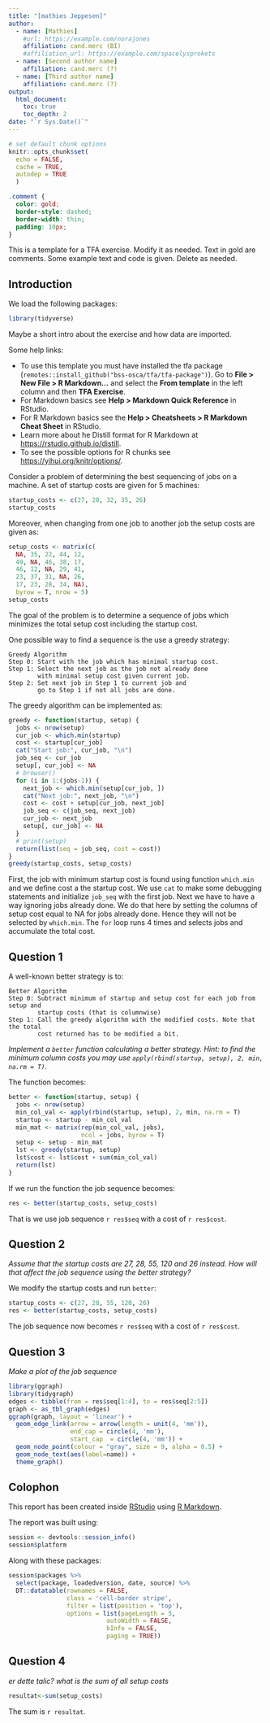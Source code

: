 ```yaml
---
title: "[mathies Jeppesen]"
author:
  - name: [Mathies]
    #url: https://example.com/norajones
    affiliation: cand.merc (BI)
    #affiliation_url: https://example.com/spacelysprokets
  - name: [Second author name]
    affiliation: cand.merc (?)
  - name: [Third author name]
    affiliation: cand.merc (?)
output: 
  html_document:
    toc: true
    toc_depth: 2
date: "`r Sys.Date()`"
---
```



```r
# set default chunk options
knitr::opts_chunk$set(
  echo = FALSE,
  cache = TRUE,
  autodep = TRUE
  )
```

<!-- Some css for the comments (delete) -->
```css
.comment {
  color: gold;
  border-style: dashed;
  border-width: thin;
  padding: 10px;
}
```


<div class="comment">This is a template for a TFA exercise. Modify it as needed. Text in gold are comments. Some example text and code is given. Delete as needed.</div>

## Introduction

We load the following packages:

```r
library(tidyverse)
```

<div class="comment">
Maybe a short intro about the exercise and how data are imported.

Some help links:

- To use this template you must have installed the tfa package (`remotes::install_github("bss-osca/tfa/tfa-package")`). Go to **File > New File > R Markdown...** and select the **From template** in the left column and then **TFA Exercise**.
- For Markdown basics see **Help > Markdown Quick Reference** in RStudio.
- For R Markdown basics see the **Help > Cheatsheets > R Markdown Cheat Sheet** in RStudio.
- Learn more about he Distill format for R Markdown at <https://rstudio.github.io/distill>.
- To see the possible options for R chunks see <https://yihui.org/knitr/options/>.
</div>

Consider a problem of determining the best sequencing of jobs on a machine. A set of startup costs are given for 5 machines:

```r
startup_costs <- c(27, 28, 32, 35, 26)
startup_costs
```

Moreover, when changing from one job to another job the setup costs are given as:

```r
setup_costs <- matrix(c(
  NA, 35, 22, 44, 12,
  49, NA, 46, 38, 17,
  46, 12, NA, 29, 41,
  23, 37, 31, NA, 26,
  17, 23, 28, 34, NA), 
  byrow = T, nrow = 5)
setup_costs
```

The goal of the problem is to determine a sequence of jobs which minimizes the total setup cost including the startup cost.

One possible way to find a sequence is the use a greedy strategy:

```
Greedy Algorithm
Step 0: Start with the job which has minimal startup cost.
Step 1: Select the next job as the job not already done 
        with minimal setup cost given current job. 
Step 2: Set next job in Step 1 to current job and 
        go to Step 1 if not all jobs are done.
```

The greedy algorithm can be implemented as:

```r
greedy <- function(startup, setup) {
  jobs <- nrow(setup)
  cur_job <- which.min(startup)
  cost <- startup[cur_job]
  cat("Start job:", cur_job, "\n")
  job_seq <- cur_job
  setup[, cur_job] <- NA
  # browser()
  for (i in 1:(jobs-1)) {
    next_job <- which.min(setup[cur_job, ])
    cat("Next job:", next_job, "\n") 
    cost <- cost + setup[cur_job, next_job]
    job_seq <- c(job_seq, next_job)
    cur_job <- next_job
    setup[, cur_job] <- NA
  }
  # print(setup)
  return(list(seq = job_seq, cost = cost))
}
greedy(startup_costs, setup_costs)
```

First, the job with minimum startup cost is found using function `which.min` and we define cost a the startup cost. We use `cat` to make some debugging statements and initialize `job_seq` with the first job. Next we have to have a way ignoring jobs already done. We do that here by setting the columns of setup cost equal to NA for jobs already done. Hence they will not be selected by `which.min`. The `for` loop runs 4 times and selects jobs and accumulate the total cost.


## Question 1

A well-known better strategy is to:

```
Better Algorithm
Step 0: Subtract minimum of startup and setup cost for each job from setup and 
        startup costs (that is columnwise)
Step 1: Call the greedy algorithm with the modified costs. Note that the total 
        cost returned has to be modified a bit.
```

*Implement a `better` function calculating a better strategy. Hint: to find the minimum column costs you may use `apply(rbind(startup, setup), 2, min, na.rm = T)`.*

The function becomes:

```r
better <- function(startup, setup) {
  jobs <- nrow(setup)
  min_col_val <- apply(rbind(startup, setup), 2, min, na.rm = T)
  startup <- startup - min_col_val
  min_mat <- matrix(rep(min_col_val, jobs), 
                    ncol = jobs, byrow = T)
  setup <- setup - min_mat
  lst <- greedy(startup, setup)
  lst$cost <- lst$cost + sum(min_col_val)
  return(lst)
}
```

If we run the function the job sequence becomes:

```r
res <- better(startup_costs, setup_costs)
```

That is we use job sequence `r res$seq` with a cost of `r res$cost`.


## Question 2

*Assume that the startup costs are 27, 28, 55, 120 and 26 instead. How will that affect the job sequence using the better strategy?*

We modify the startup costs and run `better`:

```r
startup_costs <- c(27, 28, 55, 120, 26)
res <- better(startup_costs, setup_costs)
```

The job sequence now becomes `r res$seq` with a cost of `r res$cost`.


## Question 3

*Make a plot of the job sequence*

```r
library(ggraph)
library(tidygraph)
edges <- tibble(from = res$seq[1:4], to = res$seq[2:5])
graph <- as_tbl_graph(edges) 
ggraph(graph, layout = 'linear') + 
  geom_edge_link(arrow = arrow(length = unit(4, 'mm')), 
                 end_cap = circle(4, 'mm'), 
                 start_cap  = circle(4, 'mm')) + 
  geom_node_point(colour = "gray", size = 9, alpha = 0.5) +
  geom_node_text(aes(label=name)) +
  theme_graph()
```


## Colophon 
<!-- Always keep this section for reproducibility -->

This report has been created inside [RStudio](http://www.rstudio.com/ide/) using [R Markdown](https://rmarkdown.rstudio.com/). 

The report was built using:

```r
session <- devtools::session_info()
session$platform
```

Along with these packages:

```r
session$packages %>% 
  select(package, loadedversion, date, source) %>% 
  DT::datatable(rownames = FALSE,
                class = 'cell-border stripe',
                filter = list(position = 'top'),
                options = list(pageLength = 5, 
                           autoWidth = FALSE,
                           bInfo = FALSE,
                           paging = TRUE))
```

## Question 4
*er dette talic? what is the sum of all setup costs*
```r
resultat<-sum(setup_costs)

```
The sum is `r resultat`.






